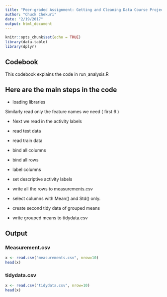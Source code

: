 ```yaml
---
title: "Peer-graded Assignment: Getting and Cleaning Data Course Project"
author: "Chuck Chekuri"
date: "2/19/2017"
output: html_document
---
```


```r
knitr::opts_chunk$set(echo = TRUE)
library(data.table)
library(dplyr)
```

## Codebook

This codebook explains the code in run_analysis.R

## Here are the main steps in the code


- loading libraries

Similarly read only the feature names we need ( first 6 )

- Next we read in the activity labels

- read test data 

- read train data

- bind all columns 

- bind all rows 

- label columns

- set descriptive activity labels

- write all the rows to measurements.csv

- select columns with Mean() and Std() only.

- create second tidy data of grouped means

- write grouped means to tidydata.csv

## Output
### Measurement.csv
```r
x <- read.csv("measurements.csv", nrow=10)
head(x)
```
### tidydata.csv
```r
x <- read.csv("tidydata.csv", nrow=10)
head(x)
```
